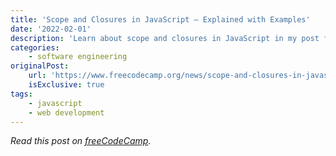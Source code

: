```yaml
---
title: 'Scope and Closures in JavaScript – Explained with Examples'
date: '2022-02-01'
description: 'Learn about scope and closures in JavaScript in my post for freeCodeCamp.'
categories:
    - software engineering
originalPost:
    url: 'https://www.freecodecamp.org/news/scope-and-closures-in-javascript/'
    isExclusive: true
tags:
    - javascript
    - web development
---
```


_Read this post on [freeCodeCamp](https://www.freecodecamp.org/news/scope-and-closures-in-javascript/)._
